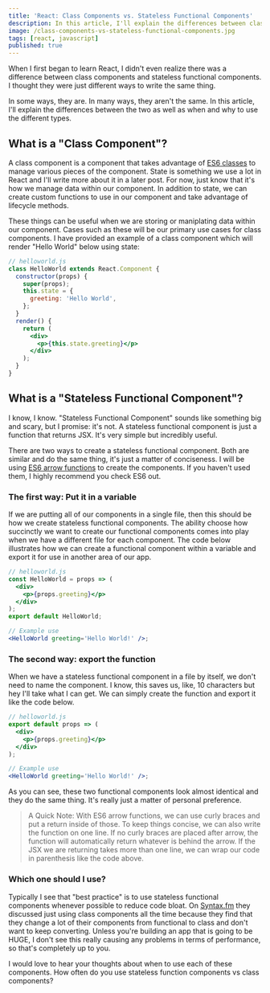 ```yaml
---
title: 'React: Class Components vs. Stateless Functional Components'
description: In this article, I'll explain the differences between class components and stateless functional components as well as when and why to use the different types.
image: /class-components-vs-stateless-functional-components.jpg
tags: [react, javascript]
published: true
---
```


When I first began to learn React, I didn't even realize there was a difference between class components and stateless functional components. I thought they were just different ways to write the same thing.

In some ways, they are. In many ways, they aren't the same. In this article, I'll explain the differences between the two as well as when and why to use the different types.

## What is a "Class Component"?

A class component is a component that takes advantage of [ES6 classes](https://developer.mozilla.org/en-US/docs/Web/JavaScript/Reference/Classes) to manage various pieces of the component. State is something we use a lot in React and I'll write more about it in a later post. For now, just know that it's how we manage data within our component. In addition to state, we can create custom functions to use in our component and take advantage of lifecycle methods.

These things can be useful when we are storing or maniplating data within our component. Cases such as these will be our primary use cases for class components. I have provided an example of a class component which will render "Hello World" below using state:

```jsx
// helloworld.js
class HelloWorld extends React.Component {
  constructor(props) {
    super(props);
    this.state = {
      greeting: 'Hello World',
    };
  }
  render() {
    return (
      <div>
        <p>{this.state.greeting}</p>
      </div>
    );
  }
}
```

## What is a "Stateless Functional Component"?

I know, I know. "Stateless Functional Component" sounds like something big and scary, but I promise: it's not. A stateless functional component is just a function that returns JSX. It's very simple but incredibly useful.

There are two ways to create a stateless functional component. Both are similar and do the same thing, it's just a matter of conciseness. I will be using [ES6 arrow functions](https://developer.mozilla.org/en-US/docs/Web/JavaScript/Reference/Functions/Arrow_functions) to create the components. If you haven't used them, I highly recommend you check ES6 out.

### The first way: Put it in a variable

If we are putting all of our components in a single file, then this should be how we create stateless functional components. The ability choose how succinctly we want to create our functional components comes into play when we have a different file for each component. The code below illustrates how we can create a functional component within a variable and export it for use in another area of our app.

```jsx
// helloworld.js
const HelloWorld = props => (
  <div>
    <p>{props.greeting}</p>
  </div>
);
export default HelloWorld;

// Example use
<HelloWorld greeting='Hello World!' />;
```

### The second way: export the function

When we have a stateless functional component in a file by itself, we don't need to name the component. I know, this saves us, like, 10 characters but hey I'll take what I can get. We can simply create the function and export it like the code below.

```jsx
// helloworld.js
export default props => (
  <div>
    <p>{props.greeting}</p>
  </div>
);

// Example use
<HelloWorld greeting='Hello World!' />;
```

As you can see, these two functional components look almost identical and they do the same thing. It's really just a matter of personal preference.

> A Quick Note:
> With ES6 arrow functions, we can use curly braces and put a return inside of those. To keep things concise, we
> can also write the function on one line. If no curly braces are placed after arrow, the function will
> automatically return whatever is behind the arrow. If the JSX we are returning takes more than one line, we can
> wrap our code in parenthesis like the code above.

### Which one should I use?

Typically I see that "best practice" is to use stateless functional components whenever possible to reduce code bloat. On [Syntax.fm](https://syntax.fm/) they discussed just using class components all the time because they find that they change a lot of their components from functional to class and don't want to keep converting. Unless you're building an app that is going to be HUGE, I don't see this really causing any problems in terms of performance, so that's completely up to you.

I would love to hear your thoughts about when to use each of these components. How often do you use stateless function components vs class components?
